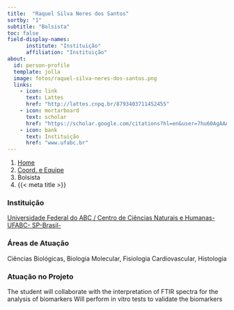 ```yaml
---
title:  "Raquel Silva Neres dos Santos"
sortby: "1"
subtitle: "Bolsista"
toc: false
field-display-names:
      institute: "Instituição"
      affiliation: "Instituição"
about:
  id: person-profile
  template: jolla
  image: fotos/raquel-silva-neres-dos-santos.png
  links:
    - icon: link
      text: Lattes
      href: "http://lattes.cnpq.br/8793403711452455"
    - icon: mortarboard
      text: scholar
      href: "https://scholar.google.com/citations?hl=en&user=7hu60AgAAAAJ"
    - icon: bank
      text: Instituição
      href: "www.ufabc.br"
---
```


```{=html}
<nav aria-label="breadcrumb">
  <ol class="breadcrumb">
    <li class="breadcrumb-item"><a href="../../index.html">Home</a></li>
    <li class="breadcrumb-item"><a href="../coord-equipe.html">Coord. e Equipe</a></li>
    <li class="breadcrumb-item active">Bolsista</li>
    <li class="breadcrumb-item active" aria-current="page">{{< meta title >}}</li>
  </ol>
</nav>
```
:::{#person-profile}
:::

### Instituição

[Universidade Federal do ABC / Centro de Ciências Naturais e Humanas- UFABC- SP-Brasil-](www.ufabc.br)

### Áreas de Atuação

Ciências Biológicas, Biologia Molecular, Fisiologia Cardiovascular, Histologia

### Atuação no Projeto

The student will collaborate with the interpretation of FTIR spectra for the analysis of biomarkers Will perform in vitro tests to validate the biomarkers
